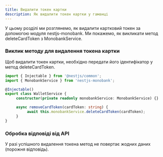 ```yaml
---
title: Видалити токен картки
description: Як видалити токен картки у гаманці
---
```


У цьому розділі ми розглянемо, як видалити картковий токен за допомогою модуля nestjs-monobank. Ми покажемо, як викликати метод deleteCardToken з MonobankService.

<Steps />

### Виклик методу для видалення токена картки

Щоб видалити токен картки, необхідно передати його ідентифікатор у метод deleteCardToken.

```typescript
import { Injectable } from '@nestjs/common';
import { MonobankService } from 'nestjs-monobank';

@Injectable()
export class WalletService {
     constructor(private readonly monobankService: MonobankService) {}

     async removeCardToken(cardToken: string) {
          await this.monobankService.deleteCardToken(cardToken);
     }
}
```

### Обробка відповіді від API

У разі успішного видалення токена метод не повертає жодних даних (порожня відповідь).
